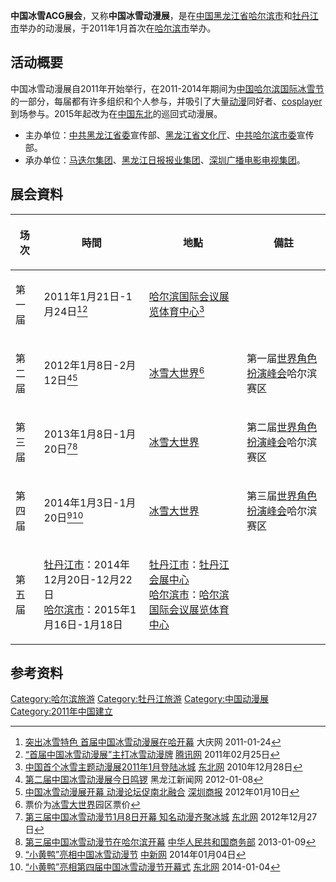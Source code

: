 '''中国冰雪ACG展会'''，又称'''中国冰雪动漫展'''，是在[[中国|中国]][[黑龙江省|黑龙江省]][[哈尔滨市|哈尔滨市]]和[[牡丹江市|牡丹江市]]举办的动漫展，于2011年1月首次在[[哈尔滨市|哈尔滨市]]举办。

== 活动概要 ==
中国冰雪动漫展自2011年开始举行，在2011-2014年期间为[[中国哈尔滨国际冰雪节|中国哈尔滨国际冰雪节]]的一部分，每届都有许多组织和个人参与，并吸引了大量[[动漫|动漫]]同好者、[[cosplayer|cosplayer]]到场参与。2015年起改为在[[中国东北|中国东北]]的巡回式动漫展。
*主办单位：[[中共黑龙江省委|中共黑龙江省委]]宣传部、[[黑龙江省文化厅|黑龙江省文化厅]]、[[中共哈尔滨市委|中共哈尔滨市委]]宣传部。
*承办单位：[[马迭尔集团|马迭尔集团]]、[[黑龙江日报报业集团|黑龙江日报报业集团]]、[[深圳广播电影电视集团|深圳广播电影电视集团]]。

== 展会資料 ==
{|class="wikitable"
! 场次 !!時間 !! 地點 !!備註
|-
| 第一届 || 2011年1月21日-1月24日<ref>[http://www.dqdaily.com/ztxw/2011-01/24/content_629161.htm 突出冰雪特色 首届中国冰雪动漫展在哈开幕] {{Wayback|url=http://www.dqdaily.com/ztxw/2011-01/24/content_629161.htm |date=20160304190806 }} 大庆网 2011-01-24</ref><ref>[http://comic.qq.com/a/20110225/000035.htm “首届中国冰雪动漫展”主打冰雪动漫牌] {{Wayback|url=http://comic.qq.com/a/20110225/000035.htm |date=20160308015313 }} [[腾讯网|腾讯网]] 2011年02月25日</ref> || [[哈尔滨国际会议展览体育中心|哈尔滨国际会议展览体育中心]]<ref>[http://heilongjiang.dbw.cn/system/2010/12/28/052904616.shtml 中国首个冰雪主题动漫展2011年1月登陆冰城] {{Wayback|url=http://heilongjiang.dbw.cn/system/2010/12/28/052904616.shtml |date=20160304205041 }} [[东北网|东北网]] 2010年12月28日</ref> || 
|-
| 第二届 || 2012年1月8日-2月12日<ref>[http://www.hljnews.cn/fouxw_cs/2012-01/08/content_1130569.htm 第二届中国冰雪动漫展今日鸣锣] {{Wayback|url=http://www.hljnews.cn/fouxw_cs/2012-01/08/content_1130569.htm |date=20120517110048 }} 黑龙江新闻网 2012-01-08</ref><ref>[http://szsb.sznews.com/html/2012-01/10/content_1897406.htm 中国冰雪动漫展开幕 动漫论坛促南北融合]{{dead link|date=2018年5月 |bot=InternetArchiveBot |fix-attempted=yes }} [[深圳商报|深圳商报]] 2012年01月10日</ref> || [[冰雪大世界|冰雪大世界]]<ref>票价为[[冰雪大世界|冰雪大世界]]园区票价</ref> || 第一届[[世界角色扮演峰会|世界角色扮演峰会]]哈尔滨赛区
|-
| 第三届 || 2013年1月8日-1月20日<ref>[http://heilongjiang.dbw.cn/system/2012/12/27/054477970.shtml 第三届中国冰雪动漫节1月8日开幕 知名动漫齐聚冰城] {{Wayback|url=http://heilongjiang.dbw.cn/system/2012/12/27/054477970.shtml |date=20130921145636 }} [[东北网|东北网]] 2012年12月27日</ref><ref>[http://www.mofcom.gov.cn/aarticle/resume/n/201301/20130108516588.html 第三届中国冰雪动漫节在哈尔滨开幕] {{Webarchive|url=https://archive.is/20140618024558/http://www.mofcom.gov.cn/aarticle/resume/n/201301/20130108516588.html |date=2014-06-18 }} [[中华人民共和国商务部|中华人民共和国商务部]] 2013-01-09</ref> || [[冰雪大世界|冰雪大世界]] || 第二届[[世界角色扮演峰会|世界角色扮演峰会]]哈尔滨赛区
|-
| 第四届 || 2014年1月3日-1月20日<ref>[http://www.chinanews.com/tp/2014/01-04/5697310.shtml “小黄鸭”亮相中国冰雪动漫节] {{Wayback|url=http://www.chinanews.com/tp/2014/01-04/5697310.shtml |date=20160305083831 }} [[中新网|中新网]] 2014年01月04日</ref><ref>[http://heilongjiang.dbw.cn/system/2014/01/04/055387138.shtml “小黄鸭”亮相第四届中国冰雪动漫节开幕式] {{Wayback|url=http://heilongjiang.dbw.cn/system/2014/01/04/055387138.shtml |date=20140110114151 }} [[东北网|东北网]] 2014-01-04</ref> || [[冰雪大世界|冰雪大世界]] || 第三届[[世界角色扮演峰会|世界角色扮演峰会]]哈尔滨赛区
|-
| 第五届 || [[牡丹江市|牡丹江市]]：2014年12月20日-12月22日<br/>[[哈尔滨市|哈尔滨市]]：2015年1月16日-1月18日 || [[牡丹江市|牡丹江市]]：[[牡丹江会展中心|牡丹江会展中心]]<br/>[[哈尔滨市|哈尔滨市]]：[[哈尔滨国际会议展览体育中心|哈尔滨国际会议展览体育中心]] || 
|}

== 参考资料 ==
{{reflist}}

[[Category:哈尔滨旅游|Category:哈尔滨旅游]]
[[Category:牡丹江旅游|Category:牡丹江旅游]]
[[Category:中国动漫展|Category:中国动漫展]]
[[Category:2011年中国建立|Category:2011年中国建立]]
